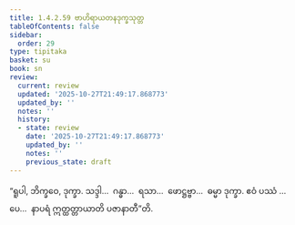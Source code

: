 ```yaml
---
title: 1.4.2.59 ဗာဟိရာယတနဒုက္ခသုတ္တ
tableOfContents: false
sidebar:
  order: 29
type: tipitaka
basket: su
book: sn
review:
  current: review
  updated: '2025-10-27T21:49:17.868773'
  updated_by: ''
  notes: ''
  history:
  - state: review
    date: '2025-10-27T21:49:17.868773'
    updated_by: ''
    notes: ''
    previous_state: draft
---
```



<ReviewStatus review={frontmatter.review} showDetails={true} />

<HypothesisAnnotation frontmatter={frontmatter} />

<DynamicBreadcrumb />

<Division number="226" book="sn" e="ch" v="18" p="312">

<Paragraph number="918" book="sn">
“ရူပါ, ဘိက္ခဝေ, ဒုက္ခာ. သဒ္ဒါ…  ဂန္ဓာ…  ရသာ…  ဖောဋ္ဌဗ္ဗာ…  ဓမ္မာ ဒုက္ခာ. ဧဝံ ပဿံ …ပေ…  နာပရံ ဣတ္ထတ္တာယာတိ ပဇာနာတီ”တိ.
</Paragraph>
</Division>